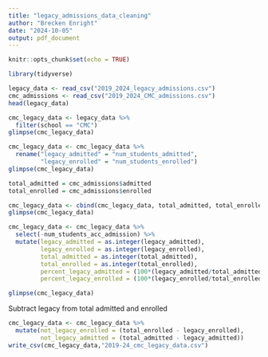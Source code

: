 ```yaml
---
title: "legacy_admissions_data_cleaning"
author: "Brecken Enright"
date: "2024-10-05"
output: pdf_document
---
```


```r
knitr::opts_chunk$set(echo = TRUE)
```

```r
library(tidyverse)
```

```r
legacy_data <- read_csv("2019_2024_legacy_admissions.csv")
cmc_admissions <- read_csv("2019_2024_CMC_admissions.csv")
head(legacy_data)
```

```r
cmc_legacy_data <- legacy_data %>%
  filter(school == "CMC")
glimpse(cmc_legacy_data)
```

```r
cmc_legacy_data <- cmc_legacy_data %>%
  rename("legacy_admitted" = "num_students_admitted",
         "legacy_enrolled" = "num_students_enrolled")
glimpse(cmc_legacy_data)
```

```r
total_admitted = cmc_admissions$admitted
total_enrolled = cmc_admissions$enrolled

cmc_legacy_data <- cbind(cmc_legacy_data, total_admitted, total_enrolled)
glimpse(cmc_legacy_data)
```


```r
cmc_legacy_data <- cmc_legacy_data %>%
  select(-num_students_acc_admission) %>%
  mutate(legacy_admitted = as.integer(legacy_admitted),
         legacy_enrolled = as.integer(legacy_enrolled),
         total_admitted = as.integer(total_admitted),
         total_enrolled = as.integer(total_enrolled),
         percent_legacy_admitted = (100*(legacy_admitted/total_admitted)),
         percent_legacy_enrolled = (100*(legacy_enrolled/total_enrolled)))

glimpse(cmc_legacy_data)

```

Subtract legacy from total admitted and enrolled
```r
cmc_legacy_data <- cmc_legacy_data %>%
  mutate(not_legacy_enrolled = (total_enrolled - legacy_enrolled),
         not_legacy_admitted = (total_admitted - legacy_admitted))
write_csv(cmc_legacy_data,"2019-24_cmc_legacy_data.csv")
```




